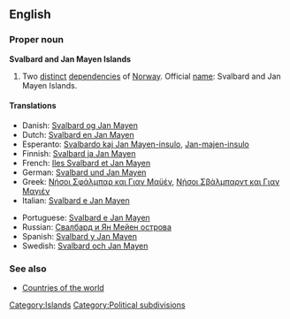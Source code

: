 {{wikipedia}}
==English==

===Proper noun===
'''Svalbard and Jan Mayen Islands'''

# Two [[distinct]] [[depend]]encies of [[Norway]]. Official [[name]]: Svalbard and Jan Mayen Islands.

====Translations====
{{top}}
* Danish: [[Svalbard og Jan Mayen]]
* Dutch: [[Svalbard en Jan Mayen]]
* Esperanto: [[Svalbardo kaj Jan Mayen-insulo]], [[Jan-majen-insulo]]
* Finnish: [[Svalbard ja Jan Mayen]]
* French: [[Iles Svalbard et Jan Mayen]]
* German: [[Svalbard und Jan Mayen]]
* Greek: [[Νήσοι Σφάλμπαρ και Γιαν Μαϋέν]], [[Νήσοι Σβάλμπαρντ και Γιαν Μαγιέν]]
* Italian: [[Svalbard e Jan Mayen]]
{{mid}}
* Portuguese: [[Svalbard e Jan Mayen]]
* Russian: [[Свалбард и Ян Мейен острова]]
* Spanish: [[Svalbard y Jan Mayen]]
* Swedish: [[Svalbard och Jan Mayen]]
{{bottom}}

===See also===
* [[Appendix:Countries of the world|Countries of the world]]

[[Category:Islands]]
[[Category:Political subdivisions]]